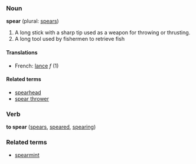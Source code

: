 ===Noun===
'''spear''' (plural: [[spears]])

# A long stick with a sharp tip used as a weapon for throwing or thrusting.
# A long tool used by fishermen to retrieve fish

====Translations====
*French: [[lance]] ''f'' (1)

====Related terms====
*[[spearhead]]
*[[spear thrower]]

===Verb===
'''to spear''' ([[spears]], [[speared]], [[spearing]])

===Related terms===
*[[spearmint]]